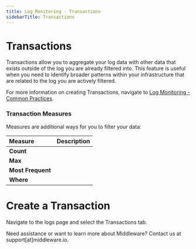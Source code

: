 ```yaml
---
title: Log Monitoring - Transactions
sidebarTitle: Transactions
---
```


# Transactions

Transactions allow you to aggregate your log data with other data that exists outside of the log you are already filtered into. This feature is useful when you need to identify broader patterns within your infrastructure that are related to the log you are actively filtered.

<Note> For more information on creating Transactions, navigate to [Log Monitoring - Common Practices](https://docs.middleware.io/workflow/log-monitoring/log-monitoring-common-practices#create-a-transaction). </Note>

### Transaction Measures

Measures are additional ways for you to filter your data:

| __Measure__       | __Description__ |
| :----------       | :-------------- |
| __Count__         | |
| __Max__           | |
| __Most Frequent__ | |
| __Where__         | |         

# Create a Transaction

Navigate to the logs page and select the Transactions tab. 


<Note> Need assistance or want to learn more about Middleware? Contact us at support[at]middleware.io. </Note>